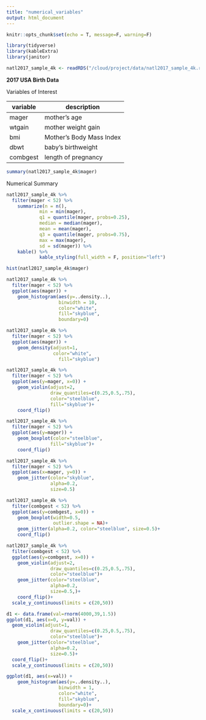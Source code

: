 ```yaml
---
title: "numerical_variables"
output: html_document
---
```


```r
knitr::opts_chunk$set(echo = T, message=F, warning=F)
```

```r
library(tidyverse)
library(kableExtra)
library(janitor)
```

```r
natl2017_sample_4k <- readRDS("/cloud/project/data/natl2017_sample_4k.rds")
```

**2017 USA Birth Data**

Variables of Interest

| variable | description |
|---------|------------|
| mager | mother's age |
|wtgain | mother weight gain |
| bmi  | Mother's Body Mass Index |
| dbwt | baby's birthweight |
|combgest | length of pregnancy |


```r
summary(natl2017_sample_4k$mager)
```


Numerical Summary
```r
natl2017_sample_4k %>% 
  filter(mager < 52) %>% 
    summarize(n = n(),
            min = min(mager),
            q1 = quantile(mager, probs=0.25),
            median = median(mager),
            mean = mean(mager),
            q3 = quantile(mager, probs=0.75),
            max = max(mager),
            sd = sd(mager)) %>% 
    kable() %>% 
            kable_styling(full_width = F, position="left")
```



```r
hist(natl2017_sample_4k$mager)
```


```r

natl2017_sample_4k %>% 
  filter(mager < 52) %>% 
  ggplot(aes(mager)) +
    geom_histogram(aes(y=..density..),
                   binwidth = 10, 
                   color="white", 
                   fill="skyblue",
                   boundary=0)

```


```r
natl2017_sample_4k %>% 
  filter(mager < 52) %>% 
  ggplot(aes(mager)) +
    geom_density(adjust=1,
                 color="white", 
                   fill="skyblue")
```


```r
natl2017_sample_4k %>% 
  filter(mager < 52) %>% 
  ggplot(aes(y=mager, x=0)) +
    geom_violin(adjust=2,
                draw_quantiles=c(0.25,0.5,.75),
                color="steelblue",
                fill="skyblue")+
    coord_flip()
```

```r
natl2017_sample_4k %>% 
  filter(mager < 52) %>% 
  ggplot(aes(y=mager)) +
    geom_boxplot(color="steelblue",
                fill="skyblue")+
    coord_flip()
```

```r
natl2017_sample_4k %>% 
  filter(mager < 52) %>% 
  ggplot(aes(x=mager, y=0)) +
    geom_jitter(color="skyblue",
                alpha=0.2,
                size=0.5)
```


```r
natl2017_sample_4k %>% 
  filter(combgest < 52) %>% 
  ggplot(aes(y=combgest, x=0)) +
    geom_boxplot(width=0.5,
                 outlier.shape = NA)+
    geom_jitter(alpha=0.2, color="steelblue", size=0.5)+
    coord_flip()
```


```r
natl2017_sample_4k %>% 
  filter(combgest < 52) %>% 
  ggplot(aes(y=combgest, x=0)) +
    geom_violin(adjust=2,
                draw_quantiles=c(0.25,0.5,.75),
                color="steelblue")+
    geom_jitter(color="steelblue",
                alpha=0.2,
                size=0.5,)+
    coord_flip()+
  scale_y_continuous(limits = c(20,50))
```

```r
d1 <- data.frame(val=rnorm(4000,39,1.5))
ggplot(d1, aes(x=0, y=val)) +
  geom_violin(adjust=1,
                draw_quantiles=c(0.25,0.5,.75),
                color="steelblue")+
    geom_jitter(color="steelblue",
                alpha=0.2,
                size=0.5)+
  coord_flip()+
  scale_y_continuous(limits = c(20,50))
```

```r
ggplot(d1, aes(x=val)) +
    geom_histogram(aes(y=..density..),
                   binwidth = 1, 
                   color="white", 
                   fill="skyblue",
                   boundary=0)+
  scale_x_continuous(limits = c(20,50))

```


